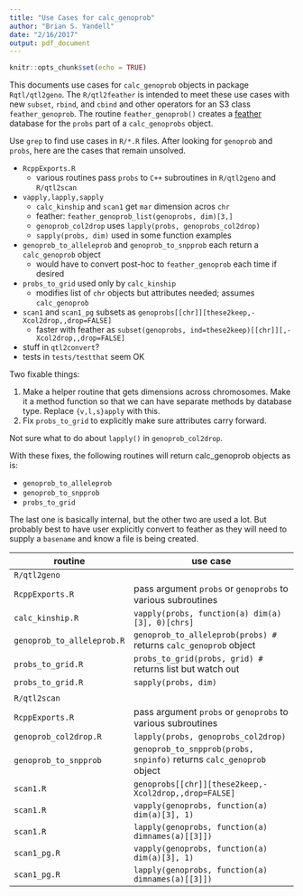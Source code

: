 ```yaml
---
title: "Use Cases for calc_genoprob"
author: "Brian S. Yandell"
date: "2/16/2017"
output: pdf_document
---
```


```r
knitr::opts_chunk$set(echo = TRUE)
```

This documents use cases for `calc_genoprob` objects in package `Rqtl/qtl2geno`. The `R/qtl2feather` is intended to meet these use cases with new `subset`, `rbind`, and `cbind` and other operators for an S3 class `feather_genoprob`. The routine `feather_genoprob()` creates a [feather](https://github.com/wesm/feather) database for the `probs` part of a `calc_genoprobs` object.

Use `grep` to find use cases in `R/*.R` files. After looking for `genoprob` and `probs`,
here are the cases that remain unsolved.

* `RcppExports.R`
    + various routines pass `probs` to `C++` subroutines in `R/qtl2geno` and `R/qtl2scan`
* `vapply,lapply,sapply`
    + `calc_kinship` and `scan1` get `mar` dimension acros `chr` 
    + feather: `feather_genoprob_list(genoprobs, dim)[3,]`
    + `genoprob_col2drop` uses `lapply(probs, genoprobs_col2drop)`
    + `sapply(probs, dim)` used in some function examples
* `genoprob_to_alleleprob` and `genoprob_to_snpprob` each return a `calc_genoprob` object
    + would have to convert post-hoc to `feather_genoprob` each time if desired
* `probs_to_grid` used only by `calc_kinship`
    + modifies list of `chr` objects but attributes needed; assumes `calc_genoprob`
* `scan1` and `scan1_pg` subsets as `genoprobs[[chr]][these2keep,-Xcol2drop,,drop=FALSE]`
    + faster with feather as `subset(genoprobs, ind=these2keep)[[chr]][,-Xcol2drop,,drop=FALSE]`

* stuff in `qtl2convert`?
* tests in `tests/testthat` seem OK

Two fixable things:

1.	Make a helper routine that gets dimensions across chromosomes. Make it a method function so that we can have separate methods by database type. Replace `{v,l,s}apply` with this.
2.	Fix `probs_to_grid` to explicitly make sure attributes carry forward.

Not sure what to do about `lapply()` in `genoprob_col2drop`.

With these fixes, the following routines will return calc_genoprob objects as is:

* `genoprob_to_alleleprob`
* `genoprob_to_snpprob`
* `probs_to_grid`

The last one is basically internal, but the other two are used a lot. But probably best to have user explicitly convert to feather as they will need to supply a `basename` and know a file is being created.

routine                  |  use case
------------------------ | --------------------------------------
`R/qtl2geno` | ` `
`RcppExports.R` | pass argument `probs` or `genoprobs` to various subroutines
`calc_kinship.R` |    `vapply(probs, function(a) dim(a)[3], 0)[chrs]`
`genoprob_to_alleleprob.R` | `genoprob_to_alleleprob(probs) #` returns `calc_genoprob` object
`probs_to_grid.R` | `probs_to_grid(probs, grid) #` returns list but watch out
`probs_to_grid.R` | `sapply(probs, dim)`
 |
`R/qtl2scan` |
`RcppExports.R` | pass argument `probs` or `genoprobs` to various subroutines
`genoprob_col2drop.R` | `lapply(probs, genoprobs_col2drop)`
`genoprob_to_snpprob` | `genoprob_to_snpprob(probs, snpinfo)` returns `calc_genoprob` object
`scan1.R`            | `genoprobs[[chr]][these2keep,-Xcol2drop,,drop=FALSE]`
`scan1.R` | `vapply(genoprobs, function(a) dim(a)[3], 1)`
`scan1.R` | `lapply(genoprobs, function(a) dimnames(a)[[3]])`
`scan1_pg.R`  | `vapply(genoprobs, function(a) dim(a)[3], 1)`
`scan1_pg.R`  | `lapply(genoprobs, function(a) dimnames(a)[[3]])`
